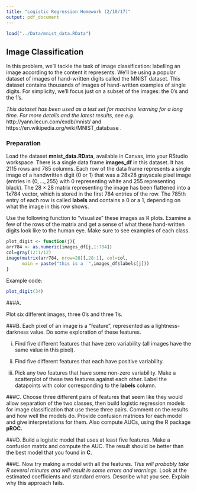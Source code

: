 ```yaml
---
title: "Logistic Regression Homework (2/10/17)"
output: pdf_document
---
```


```r
load("../Data/mnist_data.RData")
```


## Image Classification 

In this problem, we'll tackle the task of image classification: labelling an image according to the content it represents. We'll be using a popular dataset of images of hand-written digits called the MNIST dataset. This dataset contains thousands of images of hand-written examples of single digits. For simplicity, we'll focus just on a subset of the images: the 0's and the 1's. 

_This dataset has been used as a test set for machine learning for a long time. For more details and the latest results, see e.g._
http://yann.lecun.com/exdb/mnist/
and
https://en.wikipedia.org/wiki/MNIST_database .


### Preparation

Load the dataset __mnist_data.RData__, available in Canvas, into your RStudio workspace.  There is a single data frame __images_df__ in this dataset. It has 2115 rows and 785 columns. Each row of the data frame represents a single image of a handwritten digit (0 or 1) that was a 28x28 grayscale pixel image (entries in $\{0, \dots, 255\}$ with 0 representing white and 255 representing black). The $28 \times 28$ matrix representing the image has been flattened into a 1x784 vector, which is stored in the first 784 entries of the row. The 785th entry of each row is called __labels__ and contains a 0 or a 1, depending on what the image in this row shows. 

Use the following function to "visualize" these images as R plots.  Examine a few of the rows of the matrix and get a sense of what these hand-written digits look like to the human eye. Make sure to see examples of each class.

```r
plot_digit <- function(j){
arr784 <- as.numeric(images_df[j,1:784])
col=gray(12:1/12)
image(matrix(arr784, nrow=28)[,28:1], col=col, 
      main = paste("this is a  ",images_df$labels[j]))
}
```
Example code: 
```r
plot_digit(34)
```


###A.

Plot six different images, three 0's and three 1's.


###B.
Each pixel of an image is a "feature", represented as a lightness-darkness value. Do some exploration of these features. 

(i) Find five different features that have zero variability (all images have the same value in this pixel).

(ii) Find five different features that each have positive variability. 

(iii) Pick any two features that have some non-zero variability. Make a scatterplot of these two features against each other. Label the datapoints with color corresponding to the __labels__ column. 

###C. 
Choose three different pairs of features that seem like they would allow separation of the two classes, then build logistic regression models for image classification that use these three pairs. Comment on the results and how well the models do. Provide confusion matrices for each model and give  interpretations for them. Also compute AUCs, using the R package __pROC.__ 


###D.
Build a logistic model that uses at least five features. Make a confusion matrix and compute the AUC. The result should be better than the best model that you found in __C__. 


###E.
Now try making a model with all the features. _This will probably take R several minutes and will result in some errors and warnings._ Look at the estimated coefficients and standard errors. Describe what you see. Explain why this approach fails.